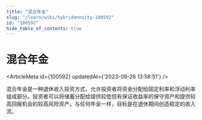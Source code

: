 ```yaml
---
title: "混合年金"
slug: "/learn/wiki/hybridannuity-100592"
id: "100592"
hide_table_of_contents: true
---
```



# 混合年金

<ArticleMeta id={100592} updatedAt={'2023-09-26 13:58:51'} />
<div className='border-solid border-b border-t-0 my-4 border-[var(--ifm-color-gray-300)]' />

混合年金是一种退休收入投资方式，允许投资者将资金分配给固定利率和浮动利率组成部分。投资者可以将储蓄分配给提供较低但有保证收益率的保守资产和提供较高回报机会的较高风险资产。与任何年金一样，目标是在退休期间创造稳定的收入流。
